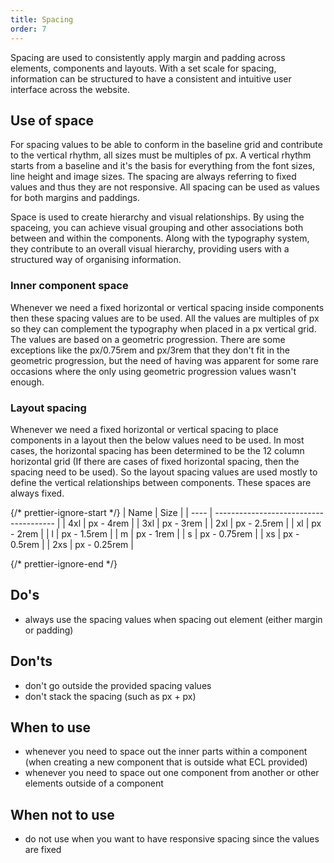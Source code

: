 ```yaml
---
title: Spacing
order: 7
---
```



<Paragraph size="lead">
  Spacing are used to consistently apply margin and padding across elements,
  components and layouts. With a set scale for spacing, information can be
  structured to have a consistent and intuitive user interface across the
  website.
</Paragraph>

## Use of space

For spacing values to be able to conform in the baseline grid and contribute to the vertical rhythm, all sizes must be multiples of <RemToPixels rem="0.25" />px. A vertical rhythm starts from a baseline and it's the basis for everything from the font sizes, line height and image sizes. The spacing are always referring to fixed values and thus they are not responsive. All spacing can be used as values for both margins and paddings.

Space is used to create hierarchy and visual relationships. By using the spaceing, you can achieve visual grouping and other associations both between and within the components. Along with the typography system, they contribute to an overall visual hierarchy, providing users with a structured way of organising information.

### Inner component space

Whenever we need a fixed horizontal or vertical spacing inside components then these spacing values are to be used. All the values are multiples of <RemToPixels rem="0.25" />px so they can complement the typography when placed in a <RemToPixels rem="0.25" />px vertical grid. The values are based on a geometric progression. There are some exceptions like the <RemToPixels rem="0.75" />px/0.75rem and <RemToPixels rem="3" />px/3rem that they don't fit in the geometric progression, but the need of having was apparent for some rare occasions where the only using geometric progression values wasn't enough.

### Layout spacing

Whenever we need a fixed horizontal or vertical spacing to place components in a layout then the below values need to be used. In most cases, the horizontal spacing has been determined to be the 12 column horizontal grid (If there are cases of fixed horizontal spacing, then the spacing need to be used). So the layout spacing values are used mostly to define the vertical relationships between components. These spaces are always fixed.

{/* prettier-ignore-start */}
| Name | Size |
| ---- | -------------------------------------- |
| 4xl | <RemToPixels rem="4" />px - 4rem |
| 3xl | <RemToPixels rem="3" />px - 3rem |
| 2xl | <RemToPixels rem="2.5" />px - 2.5rem |
| xl | <RemToPixels rem="2" />px - 2rem |
| l | <RemToPixels rem="1.5" />px - 1.5rem |
| m | <RemToPixels rem="1" />px - 1rem |
| s | <RemToPixels rem="0.75" />px - 0.75rem |
| xs | <RemToPixels rem="0.5" />px - 0.5rem |
| 2xs | <RemToPixels rem="0.25" />px - 0.25rem |

{/* prettier-ignore-end */}

## Do's

- always use the spacing values when spacing out element (either margin or padding)

## Don'ts

- don't go outside the provided spacing values
- don't stack the spacing (such as <RemToPixels rem="0.75" />px + <RemToPixels rem="1" />px)

## When to use

- whenever you need to space out the inner parts within a component (when creating a new component that is outside what ECL provided)
- whenever you need to space out one component from another or other elements outside of a component

## When not to use

- do not use when you want to have responsive spacing since the values are fixed
